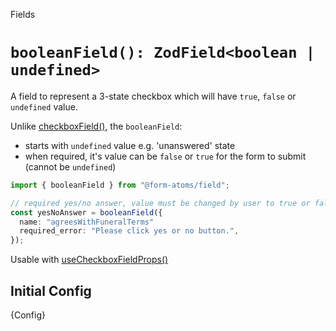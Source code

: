 
<Meta title="fields/booleanField" of={BooleanFieldStories} />

<hgroup>

<p class="category">Fields</p>

# `booleanField(): ZodField<boolean | undefined>`

A field to represent a 3-state checkbox which will have `true`, `false` or `undefined` value.

</hgroup>

Unlike [checkboxField()](?path=/docs/fields-checkboxfield--docs), the `booleanField`:

- starts with `undefined` value e.g. 'unanswered' state
- when required, it's value can be `false` or `true` for the form to submit (cannot be `undefined`)

```ts
import { booleanField } from "@form-atoms/field";

// required yes/no answer, value must be changed by user to true or false
const yesNoAnswer = booleanField({
  name: "agreesWithFuneralTerms"
  required_error: "Please click yes or no button.",
});
```

Usable with [useCheckboxFieldProps()](?path=/docs/hooks-usecheckboxfieldprops--docs)

## Initial Config

<Markdown>{Config}</Markdown>

<Stories />
